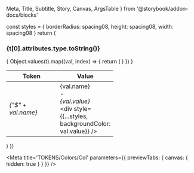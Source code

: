   Meta,
  Title,
  Subtitle,
  Story,
  Canvas,
  ArgsTable 
} from '@storybook/addon-docs/blocks'



  const styles = {
    borderRadius: spacing08,
    height: spacing08,
    width: spacing08
  }
  return (
    <div key={i}>
      <h3>{t[0].attributes.type.toString()}</h3>
      <table className="table">
        <thead className="thead-dark">
          <tr>
              <th width="120">Token</th>
              <th width="120">Value</th>
          </tr>
        </thead>
        <tbody>
          {
            Object.values(t).map((val, index) => {
              return (
                <tr key={index}>
                  <td><Var>{"$" + val.name}</Var></td>
                  <td>
                    <div className="token-value">
                      <div>
                        {val.name}
                        <br/>
                        -
                        <br/>
                        <Var>{val.value}</Var>
                      </div>
                      <div style={{...styles, backgroundColor: val.value}} />
                    </div>
                  </td>
                </tr>
              )
            })
          }
        </tbody>
      </table>
    </div>
  )
})

<Meta title='TOKENS/Colors/Col' parameters={{ previewTabs: { canvas: { hidden: true } } }} />

<Title />

<Subtitle>Tokens subtitle</Subtitle>

<div>{tokensColors}</div>
